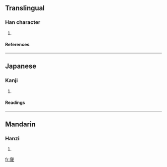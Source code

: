 ==Translingual==
===Han character===
{{Han char|rn=37|rad=大|as=13|sn=16|four=|canj=大卜一竹 (KYMH)}}
# {{defn|Han|sort=大13}}
====References====
{{Han ref|kx=0254.100|dkj=06013|dj=0516.010|hdz=10549.130|uh=596F|ud=22895}}
----
==Japanese==
===Kanji===
{{ja-kanji|grade=|rs=大13}}
# {{defn|Japanese}} 
====Readings====
{{ja-readings|on=[[かつ]] (katsu), [[かち]] (kachi)|kun=[[おおきい]] (ookii), [[ひろびろと]] (hirobiroto)}}
----
==Mandarin==
===Hanzi===
{{cmn-hanzi|pin=[[huò]] (huo4)|wg=huo<sup>4</sup>}}
# {{defn|Mandarin}}

[[fr:奯]]